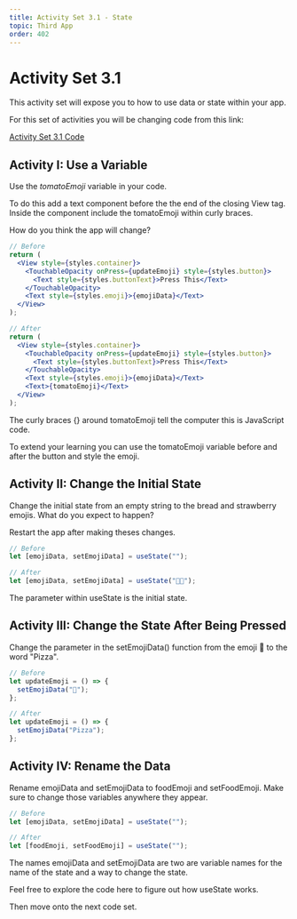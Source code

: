 ```yaml
---
title: Activity Set 3.1 - State
topic: Third App
order: 402
---
```


# Activity Set 3.1

This activity set will expose you to how to use data or state within your app.

For this set of activities you will be changing code
from this link: 

<a href="https://snack.expo.io/@jeremyjgyoung/activity-set-3.1" target="_blank"  class="mdxLink">Activity Set 3.1 Code</a>

## Activity I: Use a Variable

Use the *tomatoEmoji* variable in your code.

To do this add a text component before the the end of the closing View tag. 
Inside the component include the tomatoEmoji within curly braces.

How do you think the app will change?

```jsx title=App.js
// Before
return (
  <View style={styles.container}>
    <TouchableOpacity onPress={updateEmoji} style={styles.button}>
      <Text style={styles.buttonText}>Press This</Text>
    </TouchableOpacity>
    <Text style={styles.emoji}>{emojiData}</Text>
  </View>
);

// After
return (
  <View style={styles.container}>
    <TouchableOpacity onPress={updateEmoji} style={styles.button}>
      <Text style={styles.buttonText}>Press This</Text>
    </TouchableOpacity>
    <Text style={styles.emoji}>{emojiData}</Text>
    <Text>{tomatoEmoji}</Text>
  </View>
);
```

The curly braces {} around tomatoEmoji tell the computer this is JavaScript code.

To extend your learning you can use the tomatoEmoji variable before and after the button and style the emoji.

## Activity II: Change the Initial State

Change the initial state from an empty string to the bread and strawberry emojis.
What do you expect to happen?

Restart the app after making theses changes.

```jsx title=App.js
// Before
let [emojiData, setEmojiData] = useState("");

// After
let [emojiData, setEmojiData] = useState("🍞🥭");
```

The parameter within useState is the initial state.

## Activity III: Change the State After Being Pressed

Change the parameter in the setEmojiData() function from the emoji 🍕 to the word "Pizza".

```jsx title=App.js
// Before
let updateEmoji = () => {
  setEmojiData("🍕");
};

// After
let updateEmoji = () => {
  setEmojiData("Pizza");
};
```

## Activity IV: Rename the Data

Rename emojiData and setEmojiData to foodEmoji and setFoodEmoji.
Make sure to change those variables anywhere they appear.

```jsx title=App.js
// Before
let [emojiData, setEmojiData] = useState("");

// After
let [foodEmoji, setFoodEmoji] = useState("");
```
The names emojiData and setEmojiData are two are variable names for the name of the state and a way to change the state.

Feel free to explore the code here to figure out how useState works.

Then move onto the next code set.